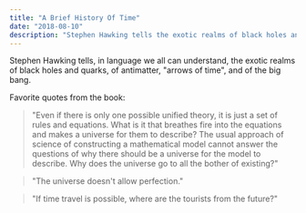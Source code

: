 ```yaml
---
title: "A Brief History Of Time"
date: "2018-08-10"
description: "Stephen Hawking tells the exotic realms of black holes and quarks, of antimatter, 'arrows of time', and of the big bang."
---
```


Stephen Hawking tells, in language we all can understand, the exotic realms of black holes and quarks, of antimatter, "arrows of time", and of the big bang.

Favorite quotes from the book:

> "Even if there is only one possible unified theory, it is just a set of rules and equations. What is it that breathes fire into the equations and makes a universe for them to describe? The usual approach of science of constructing a mathematical model cannot answer the questions of why there should be a universe for the model to describe. Why does the universe go to all the bother of existing?"

> "The universe doesn't allow perfection."

> "If time travel is possible, where are the tourists from the future?"
